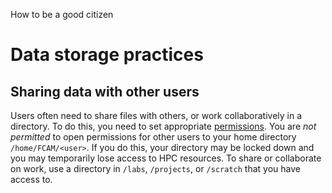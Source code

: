 How to be a good citizen

# Data storage practices

## Sharing data with other users
Users often need to share files with others, or work collaboratively in a directory. To do this, you need to set appropriate [permissions](https://mason.gmu.edu/~montecin/UNIXpermiss.htm). You are *not permitted* to open permissions for other users to your home directory `/home/FCAM/<user>`. If you do this, your directory may be locked down and you may temporarily lose access to HPC resources. To share or collaborate on work, use a directory in `/labs`, `/projects`, or `/scratch` that you have access to. 

<!-- Don't run things on login nodes
  - conda
  - file compression
  - large compilations

Test before scaling

Warning about LLMs. Mainly, don't blindly run output from them. -->

<!-- How to ask for help and what to include in your help request -->


<!-- ## Keeping and deleting temporary files -->